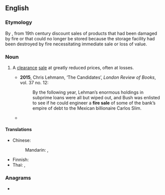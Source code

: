 {{also|firesale|fire-sale}}
==English==

===Etymology===
By {{l|en|metonymy}}, from 19th century discount sales of products that had been damaged by fire or that could no longer be stored because the storage facility had been destroyed by fire necessitating immediate sale or loss of value.

===Noun===
{{wikipedia}}
{{en-noun}}

# {{lb|en|idiomatic}} A [[clearance]] [[sale]] at greatly reduced prices, often at losses.
#* '''2015''', Chris Lehmann, ‘The Candidates’, ''London Review of Books'', vol. 37 no. 12:
#*: By the following year, Lehman’s enormous holdings in subprime loans were all but wiped out, and Bush was enlisted to see if he could engineer a '''fire sale''' of some of the bank’s empire of debt to the Mexican billionaire Carlos Slim.
#* {{quote-web|en|url=http://www.theguardian.com/football/2015/aug/16/wolverhampton-wanderers-hull-city-championship-match-report|title=Wolverhampton Wanderers 1-1 Hull City|date=2015-08-16|work=The Guardian|author=Press Association|passage=Bruce was happy with a point and is now focused on surviving a '''fire-sale''' at the KC Stadium before the transfer window shuts, with Tom Huddlestone linked with West Ham. “We have lost 14 players and brought in five or six but the transfer window [closing] is still three weeks away,” he said.}}

====Translations====
{{trans-top|clearance sale at reduced prices}}
* Chinese:
*: Mandarin: {{t|cmn|[[清倉]][[甩賣]]}}, {{t|cmn|[[清仓]][[甩卖]]|tr=qīngcāng shuǎimài}}
{{trans-mid}}
* Finnish: {{t|fi|poistomyynti}}
* Thai: {{t|th|โละทิ้ง}}, {{t|th|ขายโละทิ้ง}}
{{trans-bottom}}

===Anagrams===
* {{anagrams|en|a=aeefilrs|feralise|filarees|safelier}}